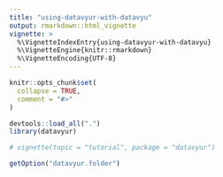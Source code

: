 ```yaml
---
title: "using-datavyur-with-datavyu"
output: rmarkdown::html_vignette
vignette: >
  %\VignetteIndexEntry{using-datavyur-with-datavyu}
  %\VignetteEngine{knitr::rmarkdown}
  %\VignetteEncoding{UTF-8}
---
```


```r
knitr::opts_chunk$set(
  collapse = TRUE,
  comment = "#>"
)
```

```r
devtools::load_all(".")
library(datavyur)

# vignette(topic = "tutorial", package = "datavyur")
```

```r
getOption("datavyur.folder")
```
